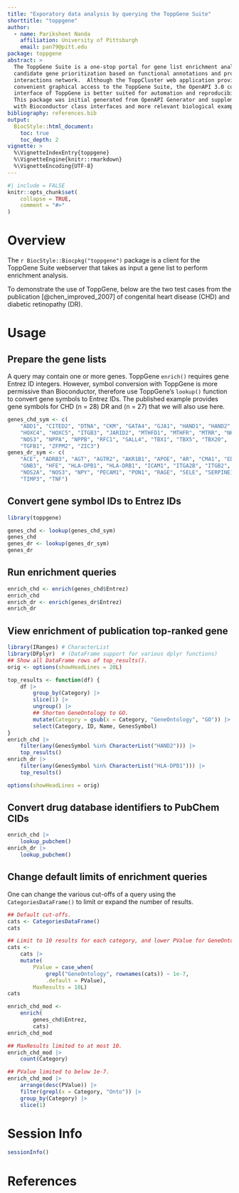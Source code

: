 ```yaml
---
title: "Exporatory data analysis by querying the ToppGene Suite"
shorttitle: "toppgene"
author:
  - name: Pariksheet Nanda
    affiliation: University of Pittsburgh
    email: pan79@pitt.edu
package: toppgene
abstract: >  
  The ToppGene Suite is a one-stop portal for gene list enrichment analysis and
  candidate gene prioritization based on functional annotations and protein
  interactions network.  Although the ToppCluster web application provides
  convenient graphical access to the ToppGene Suite, the OpenAPI 3.0 compliant
  interface of ToppGene is better suited for automation and reproducibility.
  This package was initial generated from OpenAPI Generator and supplemented
  with Bioconductor class interfaces and more relevant biological examples.
bibliography: references.bib
output:
  BiocStyle::html_document:
    toc: true
    toc_depth: 2
vignette: >
  %\VignetteIndexEntry{toppgene}
  %\VignetteEngine{knitr::rmarkdown}
  %\VignetteEncoding{UTF-8}
---
```


```r
#| include = FALSE
knitr::opts_chunk$set(
    collapse = TRUE,
    comment = "#>"
)
```

<!-- markdownlint-disable MD025 -->

# Overview

The `r BiocStyle::Biocpkg("toppgene")` package
is a client for the ToppGene Suite webserver
that takes as input a gene list
to perform enrichment analysis.

To demonstrate the use of ToppGene,
below are the two test cases from the publication [@chen_improved_2007]
of congenital heart disease (CHD) and diabetic retinopathy (DR).

# Usage

## Prepare the gene lists

A query may contain one or more genes.
ToppGene `enrich()` requires gene Entrez ID integers.
However, symbol conversion with ToppGene
is more permissive than Bioconductor,
therefore use ToppGene's `lookup()` function
to convert gene symbols to Entrez IDs.
The published example provides gene symbols for CHD (n = 28) DR and (n = 27)
that we will also use here.

```r
genes_chd_sym <- c(
    "ADD1", "CITED2", "DTNA", "CKM", "GATA4", "GJA1", "HAND1", "HAND2", "HEY2",
    "HOXC4", "HOXC5", "ITGB3", "JARID2", "MTHFD1", "MTHFR", "MTRR", "NKX2-5",
    "NOS3", "NPPA", "NPPB", "RFC1", "SALL4", "TBX1", "TBX5", "TBX20",
    "TGFB1", "ZFPM2", "ZIC3")
genes_dr_sym <- c(
    "ACE", "ADRB3", "AGT", "AGTR2", "AKR1B1", "APOE", "AR", "CMA1", "EDN1",
    "GNB3", "HFE", "HLA-DPB1", "HLA-DRB1", "ICAM1", "ITGA2B", "ITGB2", "LTA",
    "NOS2A", "NOS3", "NPY", "PECAM1", "PON1", "RAGE", "SELE", "SERPINE1",
    "TIMP3", "TNF")
```

## Convert gene symbol IDs to Entrez IDs

```r
library(toppgene)

genes_chd <- lookup(genes_chd_sym)
genes_chd
genes_dr <- lookup(genes_dr_sym)
genes_dr
```

## Run enrichment queries

```r
enrich_chd <- enrich(genes_chd$Entrez)
enrich_chd
enrich_dr <- enrich(genes_dr$Entrez)
enrich_dr
```

## View enrichment of publication top-ranked gene

```r
library(IRanges) # CharacterList
library(DFplyr)  # (DataFrame support for various dplyr functions)
## Show all DataFrame rows of top_results().
orig <- options(showHeadLines = 20L)

top_results <- function(df) {
    df |>
        group_by(Category) |>
        slice(1) |>
        ungroup() |>
        ## Shorten GeneOntology to GO.
        mutate(Category = gsub(x = Category, "GeneOntology", "GO")) |>
        select(Category, ID, Name, GenesSymbol)
}
enrich_chd |>
    filter(any(GenesSymbol %in% CharacterList("HAND2"))) |>
    top_results()
enrich_dr |>
    filter(any(GenesSymbol %in% CharacterList("HLA-DPB1"))) |>
    top_results()

options(showHeadLines = orig)
```

## Convert drug database identifiers to PubChem CIDs

```r
enrich_chd |>
    lookup_pubchem()
enrich_dr |>
    lookup_pubchem()
```

## Change default limits of enrichment queries

One can change the various cut-offs of a query using the
`CategoriesDataFrame()` to limit or expand the number of results.

```r
## Default cut-offs.
cats <- CategoriesDataFrame()
cats

## Limit to 10 results for each category, and lower PValue for GeneOntology.
cats <-
    cats |>
    mutate(
        PValue = case_when(
            grepl("GeneOntology", rownames(cats)) ~ 1e-7,
            .default = PValue),
        MaxResults = 10L)
cats

enrich_chd_mod <-
    enrich(
        genes_chd$Entrez,
        cats)
enrich_chd_mod

## MaxResults limited to at most 10.
enrich_chd_mod |>
    count(Category)

## PValue limited to below 1e-7.
enrich_chd_mod |>
    arrange(desc(PValue)) |>
    filter(grepl(x = Category, "Onto")) |>
    group_by(Category) |>
    slice(1)
```

# Session Info {.unnumbered}

```r
sessionInfo()
```

# References {.unnumbered}
